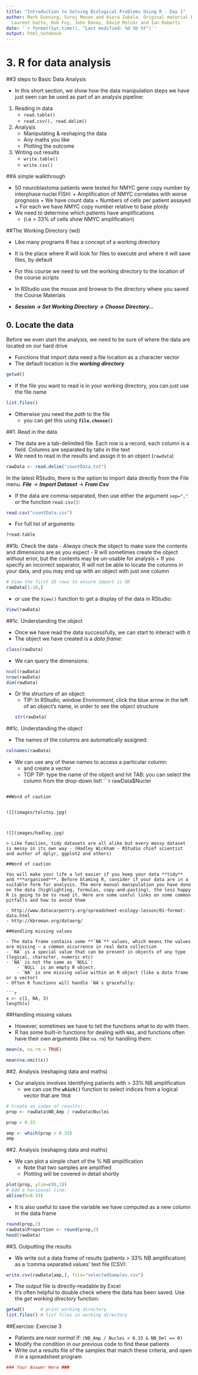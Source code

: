 ```yaml
---
title: "Introduction to Solving Biological Problems Using R - Day 1"
author: Mark Dunning, Suraj Menon and Aiora Zabala. Original material by Robert Stojnić,
  Laurent Gatto, Rob Foy, John Davey, Dávid Molnár and Ian Roberts
date: '`r format(Sys.time(), "Last modified: %d %b %Y")`'
output: html_notebook
---
```


# 3. R for data analysis

##3 steps to Basic Data Analysis

- In this short section, we show how the data manipulation steps we have just seen can be used as part of an analysis pipeline:

1. Reading in data
    + `read.table()`
    + `read.csv(), read.delim()`
2. Analysis
    + Manipulating & reshaping the data
    + Any maths you like
    + Plotting the outcome
3. Writing out results
    + `write.table()`
    + `write.csv()`
  
##A simple walkthrough

- 50 neuroblastoma patients were tested for NMYC gene copy number by interphase nuclei FISH:
      + Amplification of NMYC correlates with worse prognosis
      + We have count data
      + Numbers of cells per patient assayed
          + For each we have NMYC copy number relative to base ploidy
- We need to determine which patients have amplifications
    + (i.e > 33% of cells show NMYC amplification)
    
##The Working Directory (wd)


- Like many programs R has a concept of a working directory 
- It is the place where R will look for files to execute and where it will
save files, by default
- For this course we need to set the working directory to the location
of the course scripts
- In RStudio use the mouse and browse to the directory where you saved the Course Materials

- ***Session → Set Working Directory → Choose Directory...***

## 0. Locate the data

Before we even start the analysis, we need to be sure of where the data are located on our hard drive

- Functions that import data need a file location as a character vector
- The default location is the ***working directory***
```r
getwd()
```

- If the file you want to read is in your working directory, you can just use the file name
```r
list.files()
```

- Otherwise you need the *path* to the file
    + you can get this using **`file.choose()`**
    
##1. Read in the data

- The data are a tab-delimited file. Each row is a record, each column is a field. Columns are separated by tabs in the text
- We need to read in the results and assign it to an object (`rawdata`)

```r
rawData <- read.delim("countData.txt")
```

In the latest RStudio, there is the option to import data directly from the File menu. ***File*** -> ***Import Dataset*** -> ***From Csv***

- If the data are comma-separated, then use either the argument `sep=","` or the function `read.csv()`:
```r
read.csv("countData.csv")
```
- For full list of arguments:
```r
?read.table
```

##1b. Check the data
- *Always* check the object to make sure the contents and dimensions are as you expect
- R will sometimes create the object without error, but the contents may be un-usable for analysis
    + If you specify an incorrect separator, R will not be able to locate the columns in your data, and you may end up with an object with just one column
    
```r
# View the first 10 rows to ensure import is OK
rawData[1:10,]  
```


- or use the `View()` function to get a display of the data in RStudio:
```r
View(rawData)
```

##1c. Understanding the object

- Once we have read the data successfully, we can start to interact with it
- The object we have created is a *data frame*:
```r
class(rawData)
```

- We can query the dimensions:

```r
ncol(rawData)
nrow(rawData)
dim(rawData)
```

- Or the structure of an object:
     + TIP: In RStudio, window *Environment*, click the blue arrow in the left of an object's name, in order to see the object structure
```r
str(rawData)
```

##1c. Understanding the object

- The names of the columns are automatically assigned:

```r
colnames(rawData)
```

- We can use any of these names to access a particular column:
    + and create a vector
    + TOP TIP: type the name of the object and hit TAB: you can select the column from the drop-down list!
```r
rawData$Nuclei


```

##Word of caution


![](images/tolstoy.jpg)



![](images/hadley.jpg)

> Like families, tidy datasets are all alike but every messy dataset is messy in its own way - (Hadley Wickham - RStudio chief scientist and author of dplyr, ggplot2 and others)

##Word of caution

You will make your life a lot easier if you keep your data **tidy** and ***organised***. Before blaming R, consider if your data are in a suitable form for analysis. The more manual manipulation you have done on the data (highlighting, formulas, copy-and-pasting), the less happy R is going to be to read it. Here are some useful links on some common pitfalls and how to avoid them

- http://www.datacarpentry.org/spreadsheet-ecology-lesson/01-format-data.html
- http://kbroman.org/dataorg/

##Handling missing values

- The data frame contains some **`NA`** values, which means the values are missing – a common occurrence in real data collection
- `NA` is a special value that can be present in objects of any type (logical, character, numeric etc)
- `NA` is not the same as `NULL`:
    - `NULL` is an empty R object. 
    - `NA` is one missing value within an R object (like a data frame or a vector)
- Often R functions will handle `NA`s gracefully:

```r
x <- c(1, NA, 3)
length(x)
```

##Handling missing values

- However, sometimes we have to tell the functions what to do with them. 
- R has some built-in functions for dealing with `NA`s, and functions often have their own arguments (like `na.rm`) for handling them:


```r
mean(x, na.rm = TRUE)

mean(na.omit(x))
```

##2. Analysis (reshaping data and maths)

- Our analysis involves identifying patients with > 33% NB amplification
    + we can use the **`which()`** function to select indices from a logical vector that are `TRUE`
    
```r
# Create an index of results:
prop <- rawData$NB_Amp / rawData$Nuclei

```

```r
prop > 0.33
```

```r
amp <- which(prop > 0.33) 
amp
```


##2. Analysis (reshaping data and maths)

- We can plot a simple chart of the % NB amplification
    + Note that two samples are amplified
    + Plotting will be covered in detail shortly

```r
plot(prop, ylim=c(0,1))
# Add a horizonal line:
abline(h=0.33) 
```

- It is also useful to save the variable we have computed as a new column in the data frame

```r
round(prop,2)
rawData$Proportion <- round(prop,2)
head(rawData)
```


##3. Outputting the results

- We write out a data frame of results (patients > 33% NB amplification) as a 'comma separated values' text file (CSV):
```r
write.csv(rawData[amp,], file="selectedSamples.csv")
```
- The output file is directly-readable by Excel
- It's often helpful to double check where the data has been saved. Use the *get working directory* function:

```r
getwd()      # print working directory
list.files() # list files in working directory

```

##Exercise: Exercise 3

- Patients are *near normal* if:
`(NB_Amp / Nuclei < 0.33 & NB_Del == 0)`
- Modify the condition in our previous code to find these patients
- Write out a results file of the samples that match these criteria, and open it in a spreadsheet program


```r
### Your Answer Here ### 


```


